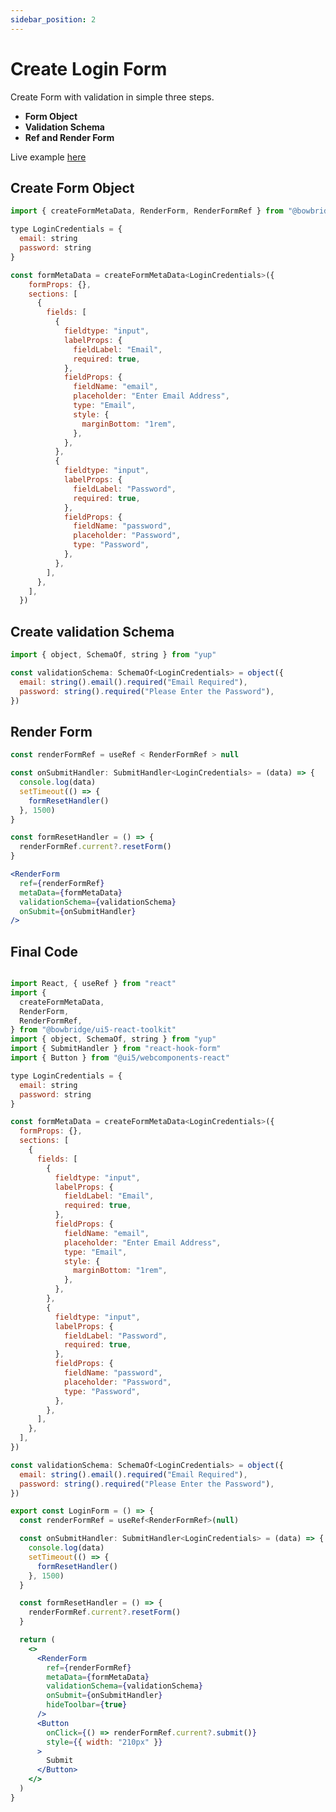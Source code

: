 ```yaml
---
sidebar_position: 2
---
```


# Create Login Form

Create Form with validation in simple three steps.

- **Form Object**
- **Validation Schema**
- **Ref and Render Form**

Live example [here](https://ui5-react-examples.bowbridge.net/login)

## Create Form Object

```jsx
import { createFormMetaData, RenderForm, RenderFormRef } from "@bowbridge/ui5-react-toolkit"

type LoginCredentials = {
  email: string
  password: string
}

const formMetaData = createFormMetaData<LoginCredentials>({
    formProps: {},
    sections: [
      {
        fields: [
          {
            fieldtype: "input",
            labelProps: {
              fieldLabel: "Email",
              required: true,
            },
            fieldProps: {
              fieldName: "email",
              placeholder: "Enter Email Address",
              type: "Email",
              style: {
                marginBottom: "1rem",
              },
            },
          },
          {
            fieldtype: "input",
            labelProps: {
              fieldLabel: "Password",
              required: true,
            },
            fieldProps: {
              fieldName: "password",
              placeholder: "Password",
              type: "Password",
            },
          },
        ],
      },
    ],
  })
```

## Create validation Schema

```jsx
import { object, SchemaOf, string } from "yup"

const validationSchema: SchemaOf<LoginCredentials> = object({
  email: string().email().required("Email Required"),
  password: string().required("Please Enter the Password"),
})
```

## Render Form

```jsx
const renderFormRef = useRef < RenderFormRef > null

const onSubmitHandler: SubmitHandler<LoginCredentials> = (data) => {
  console.log(data)
  setTimeout(() => {
    formResetHandler()
  }, 1500)
}

const formResetHandler = () => {
  renderFormRef.current?.resetForm()
}
```

```jsx
<RenderForm
  ref={renderFormRef}
  metaData={formMetaData}
  validationSchema={validationSchema}
  onSubmit={onSubmitHandler}
/>
```

## Final Code

```jsx

import React, { useRef } from "react"
import {
  createFormMetaData,
  RenderForm,
  RenderFormRef,
} from "@bowbridge/ui5-react-toolkit"
import { object, SchemaOf, string } from "yup"
import { SubmitHandler } from "react-hook-form"
import { Button } from "@ui5/webcomponents-react"

type LoginCredentials = {
  email: string
  password: string
}

const formMetaData = createFormMetaData<LoginCredentials>({
  formProps: {},
  sections: [
    {
      fields: [
        {
          fieldtype: "input",
          labelProps: {
            fieldLabel: "Email",
            required: true,
          },
          fieldProps: {
            fieldName: "email",
            placeholder: "Enter Email Address",
            type: "Email",
            style: {
              marginBottom: "1rem",
            },
          },
        },
        {
          fieldtype: "input",
          labelProps: {
            fieldLabel: "Password",
            required: true,
          },
          fieldProps: {
            fieldName: "password",
            placeholder: "Password",
            type: "Password",
          },
        },
      ],
    },
  ],
})

const validationSchema: SchemaOf<LoginCredentials> = object({
  email: string().email().required("Email Required"),
  password: string().required("Please Enter the Password"),
})

export const LoginForm = () => {
  const renderFormRef = useRef<RenderFormRef>(null)

  const onSubmitHandler: SubmitHandler<LoginCredentials> = (data) => {
    console.log(data)
    setTimeout(() => {
      formResetHandler()
    }, 1500)
  }

  const formResetHandler = () => {
    renderFormRef.current?.resetForm()
  }

  return (
    <>
      <RenderForm
        ref={renderFormRef}
        metaData={formMetaData}
        validationSchema={validationSchema}
        onSubmit={onSubmitHandler}
        hideToolbar={true}
      />
      <Button
        onClick={() => renderFormRef.current?.submit()}
        style={{ width: "210px" }}
      >
        Submit
      </Button>
    </>
  )
}


```
